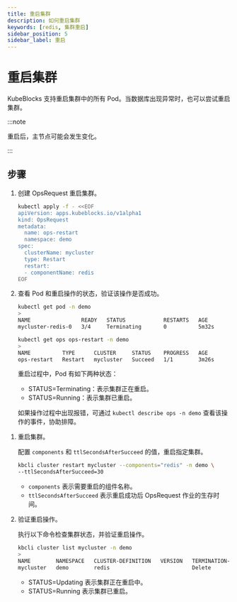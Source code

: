 ```yaml
---
title: 重启集群
description: 如何重启集群
keywords: [redis, 集群重启]
sidebar_position: 5
sidebar_label: 重启
---
```



# 重启集群

KubeBlocks 支持重启集群中的所有 Pod。当数据库出现异常时，也可以尝试重启集群。

:::note

重启后，主节点可能会发生变化。

:::

## 步骤

<Tabs>

<TabItem value="kubectl" label="kubectl" default>

1. 创建 OpsRequest 重启集群。

   ```bash
   kubectl apply -f - <<EOF
   apiVersion: apps.kubeblocks.io/v1alpha1
   kind: OpsRequest
   metadata:
     name: ops-restart
     namespace: demo
   spec:
     clusterName: mycluster
     type: Restart
     restart:
     - componentName: redis
   EOF
   ```

2. 查看 Pod 和重启操作的状态，验证该操作是否成功。

   ```bash
   kubectl get pod -n demo
   >
   NAME                READY   STATUS            RESTARTS   AGE
   mycluster-redis-0   3/4     Terminating       0          5m32s

   kubectl get ops ops-restart -n demo
   >
   NAME          TYPE      CLUSTER     STATUS    PROGRESS   AGE
   ops-restart   Restart   mycluster   Succeed   1/1        3m26s
   ```

   重启过程中，Pod 有如下两种状态：

   - STATUS=Terminating：表示集群正在重启。
   - STATUS=Running：表示集群已重启。

   如果操作过程中出现报错，可通过 `kubectl describe ops -n demo` 查看该操作的事件，协助排障。

</TabItem>

<TabItem value="kbcli" label="kbcli">

1. 重启集群。

   配置 `components` 和 `ttlSecondsAfterSucceed` 的值，重启指定集群。

   ```bash
   kbcli cluster restart mycluster --components="redis" -n demo \
   --ttlSecondsAfterSucceed=30
   ```

   - `components` 表示需要重启的组件名称。
   - `ttlSecondsAfterSucceed` 表示重启成功后 OpsRequest 作业的生存时间。

2. 验证重启操作。

   执行以下命令检查集群状态，并验证重启操作。

   ```bash
   kbcli cluster list mycluster -n demo
   >
   NAME        NAMESPACE   CLUSTER-DEFINITION   VERSION   TERMINATION-POLICY   STATUS    CREATED-TIME
   mycluster   demo        redis                          Delete               Running   Sep 29,2024 09:46 UTC+0800
   ```

   - STATUS=Updating 表示集群正在重启中。
   - STATUS=Running 表示集群已重启。

</TabItem>

</Tabs>
